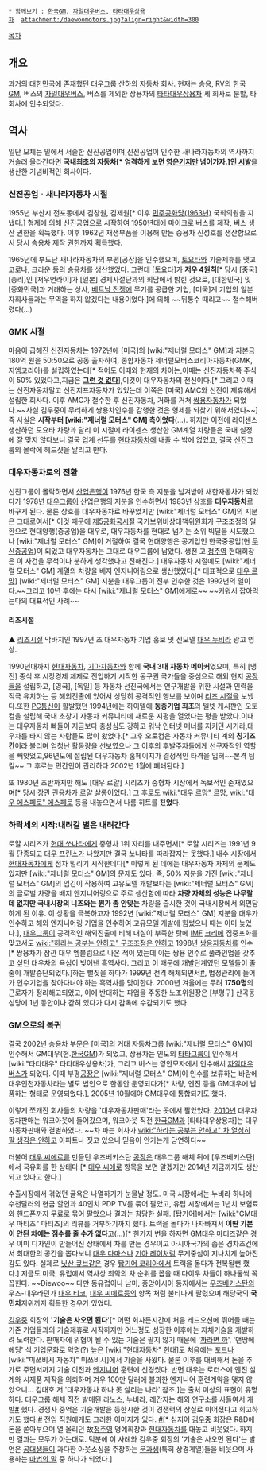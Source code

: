  * 함께보기 : [[한국GM]], [[자일대우버스]], [[타타대우상용차]]  attachment:/daewoomotors.jpg?align=right&width=300
[[목차]]
== 개요 ==
과거의 [[대한민국]]에 존재했던 [[대우그룹]] 산하의 [[자동차]] 회사. 현재는 승용, RV의 [[한국GM]], 버스의 [[자일대우버스]], 버스를 제외한 상용차의 [[타타대우상용차]] 세 회사로 분할, 타 회사에 인수되었다. 

== 역사 ==
일단 모체는 밑에서 서술한 신진공업이며,신진공업이 인수한 새나라자동차의 역사까지 거슬러 올라간다면 '''국내최초의 자동차[* 엄격하게 보면 [[영운기]]지만 넘어가자.]인 [[시발]]'''을 생산한 기념비적인 회사이다.

=== 신진공업ᆞ새나라자동차 시절 ===
1955년 부산시 전포동에서 김창원, 김제원[* 이후 [[민주공화당(1963년)]] 국회의원을 지냈다.] 형제에 의해 신진공업으로 시작하여 1950년대에 마이크로 버스를 제작, 버스 생산 권한을 획득했다. 이후 1962년 재생부품을 이용해 만든 승용차 신성호를 생산함으로서 당시 승용차 제작 권한까지 획득했다.

1965년에 부도난 새나라자동차의 부평[공장]을 인수했으며, [[토요타]]와 기술제휴를 맺고 코로나, 크라운 등의 승용차를 생산했었다. 그런데 [토요타]가 '''저우 4원칙'''[* 당시 [중국] [총리]인 [저우언라이]가 [일본] 경제사절단과의 회담에서 밝힌 것으로, [대한민국] 및 [중화민국]과 거래하는 상사, [[베트남 전쟁]]에 무기를 공급한 기업, [미국]계 기업의 일본 자회사들과는 무역을 하지 않겠다는 내용이었다.]에 의해 ~~뒤통수 때리고~~ 철수해버렸다(...)

=== '''GMK 시절''' ===
마음이 급해진 신진자동차는 1972년에 [미국]의 [wiki:"제너럴 모터스" GM]과 자본금 180억 원을 50:50으로 공동 출자하여, 종합자동차 제너럴모터스코리아자동차(GMK,지엠코리아)를 설립하였는데[* 적어도 이때와 현재의 차이는,이때는 신진자동차쪽 주식이 50% 있었다고,지금은 '''[[그런 것 없다]]'''],이것이 대우자동차의 전신이다.[* 그리고 이때는 신진자동차말고 신진지프자동차가 있었는데 이쪽은 [미국] AMC와 신진이 제휴해서 설립한 회사다. 이후 AMC가 철수한 후 신진자동차, 거화를 거쳐 [[쌍용자동차]]가 되었다.~~사실 김우중이 무리하게 쌍용차인수를 감행한 것은 형제를 되찾기 위해서였다~~] 즉 사실은 '''시작부터 [wiki:"제너럴 모터스" GM] 측이었다'''(…). 하지만 이전에 라이센스 생산하던 도요타 차량과 달리 이 시절에 라이센스 생산한 GM계열 차량들은 국내 실정에 잘 맞지 않다보니 결국 업계 선두를 [[현대자동차]]에 내줄 수 밖에 없었고, 결국 신진그룹의 몰락에 헤드샷을 날리고 만다.

=== 대우자동차로의 전환 ===

신진그룹이 몰락하면서 [[산업은행]]이 1976년 한국 측 지분을 넘겨받아 새한자동차가 되었다가 1978년 [[대우그룹]]이 산업은행의 지분을 인수하면서 1983년 상호를 '''대우자동차'''로 바꾸게 된다. 물론 상호를 대우자동차로 바꾸었지만 [wiki:"제너럴 모터스" GM]의 지분은 그대로여서[* 이것 때문에 [[제5공화국]]시절 국가보위비상대책위원회가 구조조정의 일환으로 현대양행(중공업)을 대우로, 대우자동차를 현대로 넘기는 소위 빅딜을 시도했으나 [wiki:"제너럴 모터스" GM]이 거절하여 결국 현대양행은 공기업인 한국중공업(현 [[두산중공업]])이 되었고 대우자동차는 그대로 대우그룹에 남았다. 생전 고 [[정주영]] 현대회장은 이 사건을 무척이나 분하게 생각했다고 전해진다.] 대우자동차 시절에도 [wiki:"제너럴 모터스" GM] 계열의 차량을 배지 엔지니어링으로 생산했었다.[* 대표적으로 [[대우 르망]]] [wiki:"제너럴 모터스" GM] 지분을 대우그룹이 전부 인수한 것은 1992년의 일이다.~~그리고 10년 후에는 다시 [wiki:"제너럴 모터스" GM]에게로~~ ~~키워서 잡아먹는다의 대표적인 사례~~

==== '''리즈시절''' ====

{{{#!html
<iframe width="480" height="360" src="http://www.youtube.com/embed/40sSm0MNQGU?rel=0" frameborder="0" allowfullscreen></iframe>
}}}
▲ [[리즈시절]] 막바지인 1997년 초 대우자동차 기업 홍보 및 신모델 [[대우 누비라]] 광고 영상.

1990년대까지 [[현대자동차]], [[기아자동차]]와 함께 '''국내 3대 자동차 메이커'''였으며, 특히 [냉전] 종식 후 시장경제 체제로 진입하기 시작한 동구권 국가들을 중심으로 해외 현지 [[공장]]들을 설립하고, [영국], [독일] 등 자동차 선진국에서는 연구개발을 위한 시설과 인력을 적극 유치하는 등 해외진출에 있어서 상당히 공격적인 행보를 보이며 [[리즈 시절]]을 보냈다.또한 [[PC통신]]이 활발했던 1994년에는 하이텔에 '''동종기업 최초'''의 텔넷 게시판인 오토컴을 설립해 국내 초창기 자동차 커뮤니티에 새로운 지평을 열었다는 평을 받았다.이때는 대우자동차 빠들이 지금보다 충성심도 강하고 워낙 인터넷 매너를 지키던 시기라,대우차를 타지 않는 사람들도 많이 왔었다.[* 그후 오토컴은 자동차 커뮤니티 계의 '''칭기즈 칸'''이라 불리며 엄청난 활동량을 선보였으나 그 이후의 후발주자들에게 선구자적인 역할을 빼앗었고,96년도에 설립된 대우자동차 홈페이지가 결정적인 타격을 입혀~~본격 팀킬~~ 그 후로는 민간인이 관리하다 2002년 1월에 폐쇄된다.]

또 1980년 초반까지만 해도 [대우 로얄] 시리즈가 중형차 시장에서 독보적인 존재였으며[* 당시 장관 관용차가 로얄 살롱이었다.] 그 후로도 [[wiki:"대우 르망" 르망]], [[wiki:"대우 에스페로" 에스페로]] 등을 내놓으면서 나름 히트를 쳤'''었'''다.

=== 하락세의 시작:내려갈 별은 내려간다 ===
로얄 시리즈가 [[현대 쏘나타]]에게 중형차 1위 자리를 내주면서[* 로얄 시리즈는 1991년 9월 단종되고 [[대우 프린스]]가 나왔지만 결국 쏘나타를 따라잡지는 못했다.] 내수 시장에서 [[현대자동차]]에게 점차 밀리기 시작한데다[* 이렇게 된 데에는 대우자동차 자체의 문제도 있지만 [wiki:"제너럴 모터스" GM]의 문제도 있다. 즉, 50% 지분을 가진 [wiki:"제너럴 모터스" GM]의 입김이 작용하여 고유모델 개발보다는 [wiki:"제너럴 모터스" GM]의 글로벌 차량을 배지 엔지니어링으로 주로 생산함에 따라 '''차량 자체의 성능은 나무랄데 없지만 국내시장의 니즈와는 뭔가 좀 안맞는''' 차량을 출시한 것이 국내시장에서 외면당하게 된 이유. 이 상황을 극복하고자 1992년 [wiki:"제너럴 모터스" GM] 지분을 대우가 인수하고 해외 엔지니어링 기업을 인수하여 고유모델 개발에 힘썼으나 때는 이미 늦었다.], [[대우그룹]]이 공격적인 해외진출에 비해 내실이 부족한 탓에 [[IMF]] [[크리]]에 집중포화를 맞고서도 [[wiki:"하라는 공부는 안하고" 구조조정은 안하고]] 1998년 [[쌍용자동차]]를 인수[* 쌍용차가 잠깐 대우 엠블럼으로 나온 적이 있는데 이는 쌍용 인수로 풀라인업을 갖추고 싶던 대우차의 욕심이 빚어낸 흑역사다. 그리고 이 때문에 개발단계였던 모델들이 줄줄이 개발중단되었다.]하는 뻘짓을 하다가 1999년 전격 해체되면서[http://article.joinsmsn.com/news/article/article.asp?ctg=10&Total_ID=7182691 #], 법정관리에 들어가 인수기업을 찾아다녀야 하는 흑역사를 맞이한다. 2000년 겨울에는 무려 '''1750명'''의 근로자가 정리해고되었고, 이에 반대하는 파업을 주동한 노조위원장은 [부평구] 산곡동 성당에 1년 동안이나 갇혀 있다가 다시 감옥에 수감되기도 했다.

=== GM으로의 복귀 ===
결국 2002년 승용차 부문은 [미국]의 거대 자동차그룹 [wiki:"제너럴 모터스" GM]이 인수해서 GM대우(현.[[한국GM]])가 되었고, 상용차는 인도의 [[타타그룹]]이 인수해서 [wiki:"타타대우" 타타대우상용차]가, 그리고 버스는 영안모자에서 인수해서 [[자일대우버스]]가 되었다. 이때 부평[[공장]]은 [wiki:"제너럴 모터스" GM]이 인수를 보류하는 바람에 대우인천자동차라는 별도 법인으로 한동안 운영되다가[* 차량, 엔진 등을 GM대우에 납품하는 형태로 운영되었다.], 2005년 10월에야 GM대우에 통합되기도 했다.

이렇게 쪼개진 회사들의 차량을 '대우자동차판매'라는 곳에서 팔았었다. [[2010년]] 대우자동차판매는 워크아웃에 들어갔으며, 워크아웃 직전 [[한국GM]]과 [타타대우상용차]는 대우자동차판매와 결별하였다. ~~차 파는 회사가 [[wiki:"하라는 공부는 안하고" 차 열심히 팔 생각은 안하고]] 아파트나 짓고 있으니 믿음이 안가는게 당연하다~~ 

더불어 [[대우 씨에로]]를 만들던 우즈베키스탄 [[공장]]은 대우그룹 해체 뒤에 [우즈베키스탄]에서 국유화를 한 상태다.[* [[대우 씨에로]] 항목을 보면 알겠지만 2014년 지금까지도 생산되고 있다고 한다.]

{{{#!html
<object width="640" height="480"><param name="movie" value="//www.youtube.com/v/22Mgg2JQDkU?hl=ko_KR&amp;version=3"></param><param name="allowFullScreen" value="true"></param><param name="allowscriptaccess" value="always"></param><embed src="//www.youtube.com/v/22Mgg2JQDkU?hl=ko_KR&amp;version=3" type="application/x-shockwave-flash" width="640" height="480" allowscriptaccess="always" allowfullscreen="true"></embed></object>
}}}
수출시장에서 겪었던 굴욕은 나열하기가 눈물날 정도. 미국 시장에서는 누비라 하나에 수천달러의 현금 할인과 40인치 PDP TV를 묶어 팔았고, 유럽 시장에서는 1년치 보험료와 핸드폰까지 무료로 묶어 팔았으나 결과는 참담한 실패. [탑기어]에서는 [wiki:"GM대우 마티즈" 마티즈]의 리뷰를 거부하기까지 했다. 트랙을 돌다가 나자빠져서 '''이딴 기본이 안된 차에는 점수를 줄 수가 없다'''고(...)[* 한가지 변을 하자면 [[GM대우 마티즈]]같은 경우 이미 디자인이 만들어진 상태에서 차를 만든 경우이고 아시아국가의 좁은 경차조건에서 최대한의 공간을 뽑다보니 [[대우 다마스]]나 [[기아 레이]]처럼 무게중심이 지나치게 높아진 감도 있다. 실제로 [[닛산 큐브]]같은 경우 [[탑기어 코리아]]에서 트랙을 돌다가 전복될뻔 했다.] 지금도 미국, 유럽에서 역사상 최악의 차 순위를 꼽을 때 다이우 차들이 하나둘씩 꼭 꼽힌다. ~~Diewoo~~ 다만 동유럽이나 남미, 중앙아시아 등지에서는 [[우즈베키스탄]]의 우즈-대우라던가 [[대우 티코]], [[대우 씨에로]]등의 항목 처럼 불티나게 팔렸으며 해당국의 '''국민차'''지위까지 획득한 경우가 있었다.

[[김우중]] 회장의 ''''기술은 사오면 된다''''[* 어떤 회사든지간에 처음 레드오션에 뛰어들 때는 기존 기업들과의 기술제휴로 시작하지만 어느정도 성장한 이후에는 자체기술을 개발하려 노력한다. 판매자에 위협이 될 수 있는 기술은 팔지 않기 때문에 '[[까라면 까]]', '맨땅에 헤딩' 식 기업문화로 악명(?) 높은 [wiki:"현대자동차" 현대]도 처음에는 [[포드]]나 [wiki:"미쓰비시 자동차" 미쓰비시]에서 기술을 사왔다. 물론 이후를 대비해서 돈을 추가로 주면서까지 기술 이전과 [[엔지니어]] 훈련에 신경썼다. 반면 대우는 로터스에 엔진 설계와 시제품 제작을 의뢰하며 겨우 100만 달러에 불과한 엔지니어 훈련계약을 맺지 않았으니... 김대호 저 '대우자동차 하나 못 살리는 나라' 참조.]는 출처 미상의 표현이 유명하다. 대우그룹 해체 직전 발매된 라노스, 누비라, 레간자는 해외 연구소를 사들여서 개발[http://oldcar-korea.tistory.com/339 #] 했다. 경쟁사 중역은 기술개발을 등한시한 것이 경쟁력의 상실로 이어졌다고 회고하기도 했다.[http://markjuhn.com/2275 #] 전임 직원에게도 그러한 이미지가 있다. [http://www.cromstech.com/zeroboard/view.php?id=automobile&page=3&sn1=&divpage=1&sn=off&ss=on&sc=on&select_arrange=headnum&desc=asc&no=62&PHPSESSID=a9629c6e6b21371a5fba254c947b903d #][* 심지어 [[김우중]] 회장은 R&D에 돈을 쏟아부으며 열 올리던 故[[정주영]] 명예회장과 [[현대자동차]]를 대놓고 비웃었다. 하지만 결과는 모두가 아는대로. 덕분에 이 사례와 김우중 회장의 '기술은 사오면 된다'는 발언은 [[공대생]]들이 과다한 아웃소싱을 주장하는 [[문과]]생(특히 상경계열)들을 비웃으며 사용하는 [[마법의 말]] 중 하나가 되었다.]
